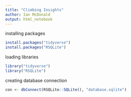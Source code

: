 ```yaml
---
title: "Climbing Insights"
author: Ian McDonald
output: html_notebook
---
```


installing packages
```r
install.packages("tidyverse")
install.packages("RSQLite")
```

loading libraries
```r
library("tidyverse")
library("RSQLite")
```

creating database connection
```r
con <- dbConnect(RSQLite::SQLite(), "database.sqlite")
```


